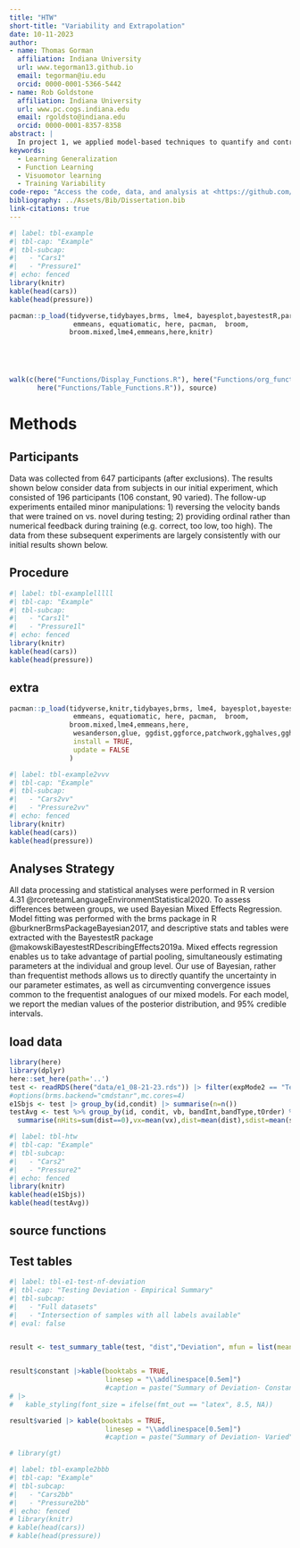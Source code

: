 ```yaml
---
title: "HTW"
short-title: "Variability and Extrapolation"
date: 10-11-2023
author:
- name: Thomas Gorman
  affiliation: Indiana University
  url: www.tegorman13.github.io
  email: tegorman@iu.edu
  orcid: 0000-0001-5366-5442
- name: Rob Goldstone
  affiliation: Indiana University
  url: www.pc.cogs.indiana.edu 
  email: rgoldsto@indiana.edu
  orcid: 0000-0001-8357-8358
abstract: |
  In project 1, we applied model-based techniques to quantify and control for the similarity between training and testing experience, which in turn enabled us to account for the difference between varied and constant training via an extended version of a similarity based generalization model. In project 2, we will go a step further, implementing a full process model capable of both 1) producing novel responses and 2) modeling behavior in both the learning and testing stages of the experiment. Project 2 also places a greater emphasis on extrapolation performance following training - as varied training has often been purported to be particularly beneficial in such situations. 
keywords:
  - Learning Generalization
  - Function Learning
  - Visuomotor learning
  - Training Variability
code-repo: "Access the code, data, and analysis at <https://github.com/tegorman13/htw>"
bibliography: ../Assets/Bib/Dissertation.bib
link-citations: true
---
```



```r
#| label: tbl-example
#| tbl-cap: "Example"
#| tbl-subcap: 
#|   - "Cars1"
#|   - "Pressure1"
#| echo: fenced
library(knitr)
kable(head(cars))
kable(head(pressure))

pacman::p_load(tidyverse,tidybayes,brms, lme4, bayesplot,bayestestR,parameters,marginaleffects,
                emmeans, equatiomatic, here, pacman,  broom,
               broom.mixed,lme4,emmeans,here,knitr)





walk(c(here("Functions/Display_Functions.R"), here("Functions/org_functions.R"), 
       here("Functions/Table_Functions.R")), source)
```





# Methods

## Participants

Data was collected from 647 participants (after exclusions). The results shown below consider data from subjects in our initial experiment, which consisted of 196 participants (106 constant, 90 varied). The follow-up experiments entailed minor manipulations: 1) reversing the velocity bands that were trained on vs. novel during testing; 2) providing ordinal rather than numerical feedback during training (e.g. correct, too low, too high). The data from these subsequent experiments are largely consistently with our initial results shown below.


## Procedure


```r
#| label: tbl-examplelllll
#| tbl-cap: "Example"
#| tbl-subcap: 
#|   - "Cars1l"
#|   - "Pressure1l"
#| echo: fenced
library(knitr)
kable(head(cars))
kable(head(pressure))
```


## extra

```r
pacman::p_load(tidyverse,knitr,tidybayes,brms, lme4, bayesplot,bayestestR,parameters,marginaleffects,
                emmeans, equatiomatic, here, pacman,  broom,
               broom.mixed,lme4,emmeans,here,
                wesanderson,glue, ggdist,ggforce,patchwork,gghalves,ggh4x,
                install = TRUE,
                update = FALSE
               )
```


```r
#| label: tbl-example2vvv
#| tbl-cap: "Example"
#| tbl-subcap: 
#|   - "Cars2vv"
#|   - "Pressure2vv"
#| echo: fenced
library(knitr)
kable(head(cars))
kable(head(pressure))
```


## Analyses Strategy

All data processing and statistical analyses were performed in R version 4.31 @rcoreteamLanguageEnvironmentStatistical2020. To assess differences between groups, we used Bayesian Mixed Effects Regression. Model fitting was performed with the brms package in R @burknerBrmsPackageBayesian2017, and descriptive stats and tables were extracted with the BayestestR package @makowskiBayestestRDescribingEffects2019a. Mixed effects regression enables us to take advantage of partial pooling, simultaneously estimating parameters at the individual and group level. Our use of Bayesian, rather than frequentist methods allows us to directly quantify the uncertainty in our parameter estimates, as well as circumventing convergence issues common to the frequentist analogues of our mixed models. For each model, we report the median values of the posterior distribution, and 95% credible intervals.

## load data
```r
library(here)
library(dplyr)
here::set_here(path='..')
test <- readRDS(here("data/e1_08-21-23.rds")) |> filter(expMode2 == "Test") 
#options(brms.backend="cmdstanr",mc.cores=4)
e1Sbjs <- test |> group_by(id,condit) |> summarise(n=n())
testAvg <- test %>% group_by(id, condit, vb, bandInt,bandType,tOrder) %>%
  summarise(nHits=sum(dist==0),vx=mean(vx),dist=mean(dist),sdist=mean(sdist),n=n(),Percent_Hit=nHits/n)

```

```r
#| label: tbl-htw
#| tbl-cap: "Example"
#| tbl-subcap: 
#|   - "Cars2"
#|   - "Pressure2"
#| echo: fenced
library(knitr)
kable(head(e1Sbjs))
kable(head(testAvg))
```








## source functions



## Test tables

```r
#| label: tbl-e1-test-nf-deviation
#| tbl-cap: "Testing Deviation - Empirical Summary"
#| tbl-subcap:
#|   - "Full datasets"
#|   - "Intersection of samples with all labels available"
#| eval: false


result <- test_summary_table(test, "dist","Deviation", mfun = list(mean = mean, median = median, sd = sd))


result$constant |>kable(booktabs = TRUE,
                        linesep = "\\addlinespace[0.5em]")
                        #caption = paste("Summary of Deviation- Constant"))
# |>
#   kable_styling(font_size = ifelse(fmt_out == "latex", 8.5, NA))

result$varied |> kable(booktabs = TRUE,
                        linesep = "\\addlinespace[0.5em]")
                        #caption = paste("Summary of Deviation- Varied"))


```


```r
# library(gt)
```

```r
#| label: tbl-example2bbb
#| tbl-cap: "Example"
#| tbl-subcap: 
#|   - "Cars2bb"
#|   - "Pressure2bb"
#| echo: fenced
# library(knitr)
# kable(head(cars))
# kable(head(pressure))
```

